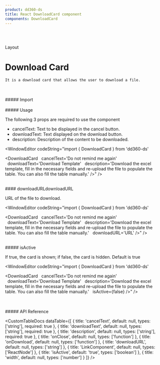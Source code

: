 ```yaml
---
product: dd360-ds
title: React DownloadCard component
components: DownloadCard
---
```


<br />
<br />

<Label>Layout</Label>

# <span name="floating-nav">Download Card</span>

    It is a download card that allows the user to download a file.

<br />
<br />
##### <span name="floating-nav">Import</span>

<WindowEditor codeString="import { DownloadCard } from 'dd360-ds'" />
<WindowEditor codeString="import DownloadCard from 'dd360-ds/DownloadCard'" />

<br />
<br />
##### <span name="floating-nav">Usage</span>

The following 3 props are required to use the component

-   cancelText: Text to be displayed in the cancel button.
-   downloadText: Text displayed on the download button.
-   description: Description of the content to be downloaded.

<ContainerComponentDoc>
    <DownloadCard
        cancelText="Do not remind me again"
        downloadText="Download Template"
        description="Download the excel template, fill in the necessary fields and re-upload the file to populate the table. You can also fill the table manually."
    />
</ContainerComponentDoc>

<WindowEditor codeString="import { DownloadCard } from 'dd360-ds'

<DownloadCard 
&nbsp;&nbsp;cancelText='Do not remind me again'
&nbsp;&nbsp;downloadText='Download Template'
&nbsp;&nbsp;description='Download the excel template, fill in the necessary fields and re-upload the file to populate the table. You can also fill the table manually.' 
/>" />

<br />
#### downloadURL<span name="floating-nav">downloadURL</span>

URL of the file to download.

<ContainerComponentDoc>
    <DownloadCard
        cancelText="Do not remind me again"
        downloadText="Download Template"
        description="Download the excel template, fill in the necessary fields and re-upload the file to populate the table. You can also fill the table manually."
        downloadURL="URL"
    />
</ContainerComponentDoc>

<WindowEditor codeString="import { DownloadCard } from 'dd360-ds'

<DownloadCard 
&nbsp;&nbsp;cancelText='Do not remind me again'
&nbsp;&nbsp;downloadText='Download Template'
&nbsp;&nbsp;description='Download the excel template, fill in the necessary fields and re-upload the file to populate the table. You can also fill the table manually.' 
&nbsp;&nbsp;downloadURL='URL'
/>" />

<br />
##### <span name="floating-nav">isActive</span>

If true, the card is shown; if false, the card is hidden. Default is true

<ContainerComponentDoc>
    <DownloadCard
        cancelText="Do not remind me again"
        downloadText="Download Template"
        description="Download the excel template, fill in the necessary fields and re-upload the file to populate the table. You can also fill the table manually."
        isActive={false}
    />
</ContainerComponentDoc>

<WindowEditor codeString="import { DownloadCard } from 'dd360-ds'

<DownloadCard 
&nbsp;&nbsp;cancelText='Do not remind me again'
&nbsp;&nbsp;downloadText='Download Template'
&nbsp;&nbsp;description='Download the excel template, fill in the necessary fields and re-upload the file to populate the table. You can also fill the table manually.' 
&nbsp;&nbsp;isActive={false}
/>" />

<br />
<br />
##### <span name="floating-nav">API Reference</span>

<CustomTableDocs
    dataTable={[
        { title: 'cancelText', default: null, types: ['string'], required: true },
        { title: 'downloadText', default: null, types: ['string'], required: true },
        { title: 'description', default: null, types: ['string'], required: true },
        { title: 'onClose', default: null, types: ['function'] },
        { title: 'onDownload', default: null, types: ['function'] },
        { title: 'downloadURL', default: null, types: ['string'] },
        { title: 'LinkComponent', default: null, types: ['ReactNode'] },
        { title: 'isActive', default: 'true', types: ['boolean'] },
        { title: 'width', default: null, types: ['number'] }
    ]}
/>

